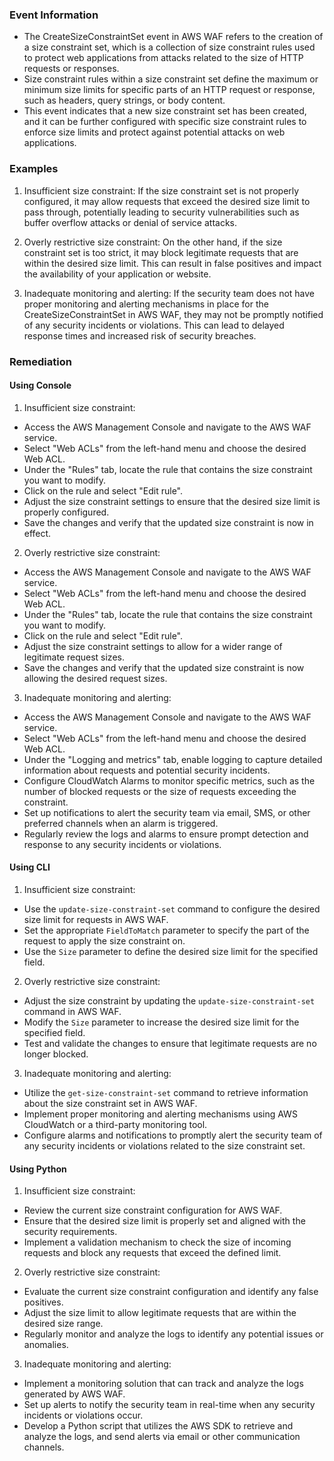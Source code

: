 
### Event Information

- The CreateSizeConstraintSet event in AWS WAF refers to the creation of a size constraint set, which is a collection of size constraint rules used to protect web applications from attacks related to the size of HTTP requests or responses.
- Size constraint rules within a size constraint set define the maximum or minimum size limits for specific parts of an HTTP request or response, such as headers, query strings, or body content.
- This event indicates that a new size constraint set has been created, and it can be further configured with specific size constraint rules to enforce size limits and protect against potential attacks on web applications.


### Examples

1. Insufficient size constraint: If the size constraint set is not properly configured, it may allow requests that exceed the desired size limit to pass through, potentially leading to security vulnerabilities such as buffer overflow attacks or denial of service attacks.

2. Overly restrictive size constraint: On the other hand, if the size constraint set is too strict, it may block legitimate requests that are within the desired size limit. This can result in false positives and impact the availability of your application or website.

3. Inadequate monitoring and alerting: If the security team does not have proper monitoring and alerting mechanisms in place for the CreateSizeConstraintSet in AWS WAF, they may not be promptly notified of any security incidents or violations. This can lead to delayed response times and increased risk of security breaches.

### Remediation

#### Using Console

1. Insufficient size constraint:
- Access the AWS Management Console and navigate to the AWS WAF service.
- Select "Web ACLs" from the left-hand menu and choose the desired Web ACL.
- Under the "Rules" tab, locate the rule that contains the size constraint you want to modify.
- Click on the rule and select "Edit rule".
- Adjust the size constraint settings to ensure that the desired size limit is properly configured.
- Save the changes and verify that the updated size constraint is now in effect.

2. Overly restrictive size constraint:
- Access the AWS Management Console and navigate to the AWS WAF service.
- Select "Web ACLs" from the left-hand menu and choose the desired Web ACL.
- Under the "Rules" tab, locate the rule that contains the size constraint you want to modify.
- Click on the rule and select "Edit rule".
- Adjust the size constraint settings to allow for a wider range of legitimate request sizes.
- Save the changes and verify that the updated size constraint is now allowing the desired request sizes.

3. Inadequate monitoring and alerting:
- Access the AWS Management Console and navigate to the AWS WAF service.
- Select "Web ACLs" from the left-hand menu and choose the desired Web ACL.
- Under the "Logging and metrics" tab, enable logging to capture detailed information about requests and potential security incidents.
- Configure CloudWatch Alarms to monitor specific metrics, such as the number of blocked requests or the size of requests exceeding the constraint.
- Set up notifications to alert the security team via email, SMS, or other preferred channels when an alarm is triggered.
- Regularly review the logs and alarms to ensure prompt detection and response to any security incidents or violations.

#### Using CLI

1. Insufficient size constraint:
- Use the `update-size-constraint-set` command to configure the desired size limit for requests in AWS WAF.
- Set the appropriate `FieldToMatch` parameter to specify the part of the request to apply the size constraint on.
- Use the `Size` parameter to define the desired size limit for the specified field.

2. Overly restrictive size constraint:
- Adjust the size constraint by updating the `update-size-constraint-set` command in AWS WAF.
- Modify the `Size` parameter to increase the desired size limit for the specified field.
- Test and validate the changes to ensure that legitimate requests are no longer blocked.

3. Inadequate monitoring and alerting:
- Utilize the `get-size-constraint-set` command to retrieve information about the size constraint set in AWS WAF.
- Implement proper monitoring and alerting mechanisms using AWS CloudWatch or a third-party monitoring tool.
- Configure alarms and notifications to promptly alert the security team of any security incidents or violations related to the size constraint set.

#### Using Python

1. Insufficient size constraint:
- Review the current size constraint configuration for AWS WAF.
- Ensure that the desired size limit is properly set and aligned with the security requirements.
- Implement a validation mechanism to check the size of incoming requests and block any requests that exceed the defined limit.

2. Overly restrictive size constraint:
- Evaluate the current size constraint configuration and identify any false positives.
- Adjust the size limit to allow legitimate requests that are within the desired size range.
- Regularly monitor and analyze the logs to identify any potential issues or anomalies.

3. Inadequate monitoring and alerting:
- Implement a monitoring solution that can track and analyze the logs generated by AWS WAF.
- Set up alerts to notify the security team in real-time when any security incidents or violations occur.
- Develop a Python script that utilizes the AWS SDK to retrieve and analyze the logs, and send alerts via email or other communication channels.

